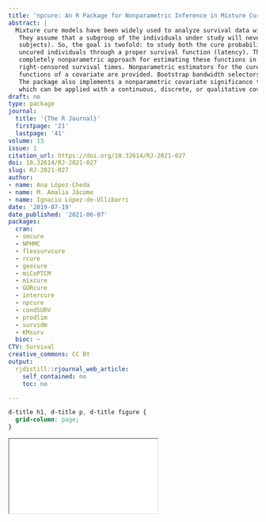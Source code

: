 ```yaml
---
title: 'npcure: An R Package for Nonparametric Inference in Mixture Cure Models'
abstract: |
  Mixture cure models have been widely used to analyze survival data with a cure fraction.
   They assume that a subgroup of the individuals under study will never experience the event (cured
   subjects). So, the goal is twofold: to study both the cure probability and the failure time of the
   uncured individuals through a proper survival function (latency). The R package npcure implements a
   completely nonparametric approach for estimating these functions in mixture cure models, considering
   right-censored survival times. Nonparametric estimators for the cure probability and the latency as
   functions of a covariate are provided. Bootstrap bandwidth selectors for the estimators are included.
   The package also implements a nonparametric covariate significance test for the cure probability,
   which can be applied with a continuous, discrete, or qualitative covariate.
draft: no
type: package
journal:
  title: '{The R Journal}'
  firstpage: '21'
  lastpage: '41'
volume: 13
issue: 1
citation_url: https://doi.org/10.32614/RJ-2021-027
doi: 10.32614/RJ-2021-027
slug: RJ-2021-027
author:
- name: Ana López-Cheda
- name: M. Amalia Jácome
- name: Ignacio López-de-Ullibarri
date: '2019-07-19'
date_published: '2021-06-07'
packages:
  cran:
  - smcure
  - NPHMC
  - flexsurvcure
  - rcure
  - geecure
  - miCoPTCM
  - mixcure
  - GORcure
  - intercure
  - npcure
  - condSURV
  - prodlim
  - survidm
  - KMsurv
  bioc: ~
CTV: Survival
creative_commons: CC BY
output:
  rjdistill::rjournal_web_article:
    self_contained: no
    toc: no

---
```


```css
d-title h1, d-title p, d-title figure {
  grid-column: page;
}
```

<div class="l-page">
  <object data="RJ-2021-027.pdf" type="application/pdf" style="height:955px;width:100%">
    <iframe src="RJ-2021-027.pdf"></iframe>
  </object>
</div>
